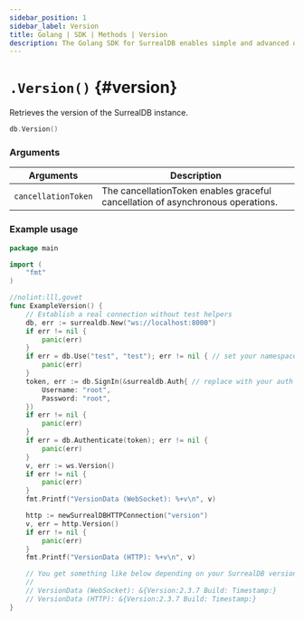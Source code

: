 ```yaml
---
sidebar_position: 1
sidebar_label: Version
title: Golang | SDK | Methods | Version
description: The Golang SDK for SurrealDB enables simple and advanced querying of a remote or embedded database.
---
```



# `.Version()` {#version}

Retrieves the version of the SurrealDB instance.

```go title="Method Syntax"
db.Version()
```

### Arguments

<table>
    <thead>
        <tr>
            <th colspan="2" scope="col">Arguments</th>
            <th colspan="2" scope="col">Description</th>
        </tr>
    </thead>
    <tbody>
        <tr>
            <td colspan="2" scope="col" scope="row" data-label="Arguments">
                <code>cancellationToken</code>
                <Label label="optional" />
            </td>
            <td colspan="2" scope="col" scope="row" data-label="Description">
                The cancellationToken enables graceful cancellation of asynchronous operations.
            </td>
        </tr>
    </tbody>
</table>

### Example usage

```go
package main

import (
	"fmt"
)

//nolint:lll,govet
func ExampleVersion() {
	// Establish a real connection without test helpers
	db, err := surrealdb.New("ws://localhost:8000")
	if err != nil {
		panic(err)
	}
	if err = db.Use("test", "test"); err != nil { // set your namespace/database
		panic(err)
	}
	token, err := db.SignIn(&surrealdb.Auth{ // replace with your auth
		Username: "root",
		Password: "root",
	})
	if err != nil {
		panic(err)
	}
	if err = db.Authenticate(token); err != nil {
		panic(err)
	}
	v, err := ws.Version()
	if err != nil {
		panic(err)
	}
	fmt.Printf("VersionData (WebSocket): %+v\n", v)

	http := newSurrealDBHTTPConnection("version")
	v, err = http.Version()
	if err != nil {
		panic(err)
	}
	fmt.Printf("VersionData (HTTP): %+v\n", v)

	// You get something like below depending on your SurrealDB version:
	//
	// VersionData (WebSocket): &{Version:2.3.7 Build: Timestamp:}
	// VersionData (HTTP): &{Version:2.3.7 Build: Timestamp:}
}
```
